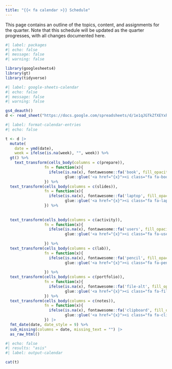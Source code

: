 ```yaml
---
title: "{{< fa calendar >}} Schedule"
---
```


This page contains an outline of the topics, content, and assignments for the quarter. Note that this schedule will be updated as the quarter progresses, with all changes documented here.

```r
#| label: packages
#| echo: false
#| message: false
#| warning: false

library(googlesheets4)
library(gt)
library(tidyverse)
```

```r
#| label: google-sheets-calendar
#| echo: false
#| message: false
#| warning: false

gs4_deauth()
d <- read_sheet("https://docs.google.com/spreadsheets/d/1e1qJGTkZfXEYxhU-ni-UL-2s1DbewhebtL1dYYjalgU/edit?usp=sharing")
```

```r
#| label: format-calendar-entries
#| echo: false

t <- d |>
  mutate(
    date = ymd(date),
    week = ifelse(is.na(week), "", week)) %>%
  gt() %>%
    text_transform(cells_body(columns = c(prepare)),
                 fn = function(x){
                   ifelse(is.na(x), fontawesome::fa('book', fill_opacity = 0.1), 
                          glue::glue('<a href="{x}"><i class="fa fa-book" style="color: purple;"></i></a>'))
                 }) %>%
  text_transform(cells_body(columns = c(slides)),
                 fn = function(x){
                   ifelse(is.na(x), fontawesome::fa('laptop', fill_opacity = 0.1), 
                          glue::glue('<a href="{x}"><i class="fa fa-laptop" style="color: purple;"></i></a>'))
                 }) %>%
  
  
  text_transform(cells_body(columns = c(activity)),
                 fn = function(x){
                   ifelse(is.na(x), fontawesome::fa('users', fill_opacity = 0.1),
                          glue::glue('<a href="{x}"><i class="fa fa-users" style="color: purple;"></i></a>'))
                   
                 }) %>%
  text_transform(cells_body(columns = c(lab)),
                 fn = function(x){
                   ifelse(is.na(x), fontawesome::fa('pencil', fill_opacity = 0.1), 
                          glue::glue('<a href="{x}"><i class="fa fa-pencil" style="color: purple;"></i></a>'))
                   
                 }) %>%
  text_transform(cells_body(columns = c(portfolio)),
                 fn = function(x){
                   ifelse(is.na(x), fontawesome::fa('file-alt', fill_opacity = 0.1), 
                          glue::glue('<a href="{x}"><i class="fa fa-file-alt" style="color: purple;"></i></a>'))
                 }) %>%
  text_transform(cells_body(columns = c(notes)),
                 fn = function(x){
                   ifelse(is.na(x), fontawesome::fa('clipboard', fill_opacity = 0.1), 
                          glue::glue('<a href="{x}"><i class="fa fa-clipboard" style="color: purple;"></i></a>'))
                 }) |> 
  fmt_date(date, date_style = 9) %>%
  sub_missing(columns = date, missing_text = "") |>
  as_raw_html() 
```

```r
#| echo: false
#| results: "asis"
#| label: output-calendar

cat(t)
```
